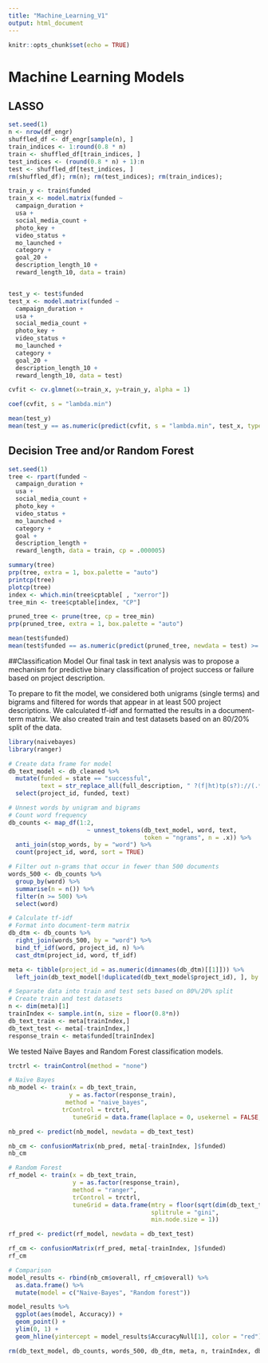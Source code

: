 ```yaml
---
title: "Machine_Learning_V1"
output: html_document
---
```


```r
knitr::opts_chunk$set(echo = TRUE)
```

# Machine Learning Models

## LASSO
```r
set.seed(1)
n <- nrow(df_engr)
shuffled_df <- df_engr[sample(n), ]
train_indices <- 1:round(0.8 * n)
train <- shuffled_df[train_indices, ]
test_indices <- (round(0.8 * n) + 1):n
test <- shuffled_df[test_indices, ]
rm(shuffled_df); rm(n); rm(test_indices); rm(train_indices);

train_y <- train$funded
train_x <- model.matrix(funded ~ 
  campaign_duration +
  usa +
  social_media_count +
  photo_key +
  video_status +
  mo_launched +
  category +
  goal_20 +
  description_length_10 +
  reward_length_10, data = train)


test_y <- test$funded
test_x <- model.matrix(funded ~ 
  campaign_duration +
  usa +
  social_media_count +
  photo_key +
  video_status +
  mo_launched +
  category +
  goal_20 +
  description_length_10 +
  reward_length_10, data = test)

cvfit <- cv.glmnet(x=train_x, y=train_y, alpha = 1)

coef(cvfit, s = "lambda.min")

mean(test_y)
mean(test_y == as.numeric(predict(cvfit, s = "lambda.min", test_x, type = "response") >= .5))
```


## Decision Tree and/or Random Forest
```r
set.seed(1)
tree <- rpart(funded ~ 
  campaign_duration +
  usa +
  social_media_count +
  photo_key +
  video_status +
  mo_launched +
  category +
  goal +
  description_length +
  reward_length, data = train, cp = .000005)

summary(tree)
prp(tree, extra = 1, box.palette = "auto")
printcp(tree)
plotcp(tree)
index <- which.min(tree$cptable[ , "xerror"])
tree_min <- tree$cptable[index, "CP"]

pruned_tree <- prune(tree, cp = tree_min)
prp(pruned_tree, extra = 1, box.palette = "auto")

mean(test$funded)
mean(test$funded == as.numeric(predict(pruned_tree, newdata = test) >= .5))

```

##Classification Model
Our final task in text analysis was to propose a mechanism for predictive binary classification of project success or failure based on project description.

To prepare to fit the model, we considered both unigrams (single terms) and bigrams and filtered for words that appear in at least 500 project descriptions. We calculated tf-idf and formatted the results in a document-term matrix. We also created train and test datasets based on an 80/20% split of the data.

```r
library(naivebayes)
library(ranger)
```

```r
# Create data frame for model
db_text_model <- db_cleaned %>%
  mutate(funded = state == "successful",
         text = str_replace_all(full_description, " ?(f|ht)tp(s?)://(.*)[.][a-z]+", "")) %>%
  select(project_id, funded, text)

# Unnest words by unigram and bigrams
# Count word frequency
db_counts <- map_df(1:2,
                      ~ unnest_tokens(db_text_model, word, text, 
                                      token = "ngrams", n = .x)) %>%
  anti_join(stop_words, by = "word") %>%
  count(project_id, word, sort = TRUE)

# Filter out n-grams that occur in fewer than 500 documents
words_500 <- db_counts %>%
  group_by(word) %>%
  summarise(n = n()) %>% 
  filter(n >= 500) %>%
  select(word)

# Calculate tf-idf
# Format into document-term matrix
db_dtm <- db_counts %>%
  right_join(words_500, by = "word") %>%
  bind_tf_idf(word, project_id, n) %>%
  cast_dtm(project_id, word, tf_idf)

meta <- tibble(project_id = as.numeric(dimnames(db_dtm)[[1]])) %>%
  left_join(db_text_model[!duplicated(db_text_model$project_id), ], by = "project_id")

# Separate data into train and test sets based on 80%/20% split
# Create train and test datasets
n <- dim(meta)[1]
trainIndex <- sample.int(n, size = floor(0.8*n))
db_text_train <- meta[trainIndex,]
db_text_test <- meta[-trainIndex,]
response_train <- meta$funded[trainIndex]
```

We tested Naïve Bayes and Random Forest classification models.
```r
trctrl <- trainControl(method = "none")

# Naïve Bayes
nb_model <- train(x = db_text_train,
                 y = as.factor(response_train),
                method = "naive_bayes",
               trControl = trctrl,
                  tuneGrid = data.frame(laplace = 0, usekernel = FALSE, adjust = FALSE))

nb_pred <- predict(nb_model, newdata = db_text_test)

nb_cm <- confusionMatrix(nb_pred, meta[-trainIndex, ]$funded)
nb_cm

# Random Forest
rf_model <- train(x = db_text_train, 
                  y = as.factor(response_train), 
                  method = "ranger",
                  trControl = trctrl,
                  tuneGrid = data.frame(mtry = floor(sqrt(dim(db_text_train)[2])),
                                        splitrule = "gini",
                                        min.node.size = 1))

rf_pred <- predict(rf_model, newdata = db_text_test)

rf_cm <- confusionMatrix(rf_pred, meta[-trainIndex, ]$funded)
rf_cm

# Comparison
model_results <- rbind(nb_cm$overall, rf_cm$overall) %>%
  as.data.frame() %>%
  mutate(model = c("Naive-Bayes", "Random forest"))

model_results %>%
  ggplot(aes(model, Accuracy)) +
  geom_point() +
  ylim(0, 1) +
  geom_hline(yintercept = model_results$AccuracyNull[1], color = "red")
```

```r
rm(db_text_model, db_counts, words_500, db_dtm, meta, n, trainIndex, db_text_train, db_text_train, response_train, nb_model, nb_pred, nb_cm, rf_model, rf_pred, rf_cm, model_results)
```

